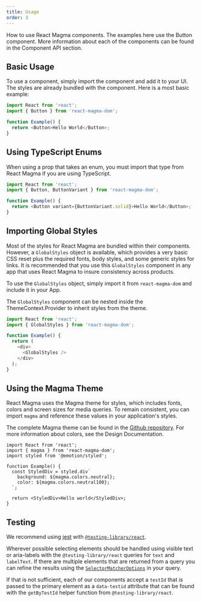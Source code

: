 ```yaml
---
title: Usage
order: 3
---
```



<PageContent componentName="usage" type="api_intro">

<LeadParagraph>
How to use React Magma components. The examples here use the <Link to="/api/button">Button</Link> component. More information about each of the components can be found in the Component API section.
</LeadParagraph>

## Basic Usage

To use a component, simply import the component and add it to your UI. The styles are already bundled with the component.
Here is a most basic example:

```typescript
import React from 'react';
import { Button } from 'react-magma-dom';

function Example() {
  return <Button>Hello World</Button>;
}
```

## Using TypeScript Enums

When using a prop that takes an enum, you must import that type from React Magma if you are using TypeScript.

```typescript
import React from 'react';
import { Button, ButtonVariant } from 'react-magma-dom';

function Example() {
  return <Button variant={ButtonVariant.solid}>Hello World</Button>;
}
```

## Importing Global Styles

Most of the styles for React Magma are bundled within their components. However, a `GlobalStyles` object is available, which provides a
very basic CSS reset plus the required fonts, body styles, and some generic styles for links. It is recommended that you use this `GlobalStyles` component in any app that uses React Magma
to insure consistency across products.

To use the `GlobalStyles` object, simply import it from `react-magma-dom` and include it in your App.

The `GlobalStyles` component can be nested inside the <Link to="/api/theme">ThemeContext.Provider</Link> to inherit styles from the theme.

```js noRender startExpanded
import React from 'react';
import { GlobalStyles } from 'react-magma-dom';

function Example() {
  return (
    <div>
      <GlobalStyles />
    </div>
  );
}
```

## Using the Magma Theme

React Magma uses the Magma theme for styles, which includes fonts, colors and screen sizes for media queries. To remain consistent,
you can import `magma` and reference these values in your application's styles.

The complete Magma theme can be found in the [Github repository](https://github.com/cengage/react-magma/blob/acc469c1499da986248c312009951a9d74ed8f16/packages/react-magma-dom/src/theme/magma.ts).
For more information about colors, see the <Link to="../../design-intro/colors/">Design Documentation</Link>.

```tsx
import React from 'react';
import { magma } from 'react-magma-dom';
import styled from '@emotion/styled';

function Example() {
  const StyledDiv = styled.div`
    background: ${magma.colors.neutral};
    color: ${magma.colors.neutral100};
  `;

  return <StyledDiv>Hello world</StyledDiv>;
}
```

## Testing

We recommend using [jest](https://jestjs.io/) with [`@testing-library/react`](https://testing-library.com/docs/react-testing-library/intro).

Wherever possible selecting elements should be handled using visible text or aria-labels with the `@testing-library/react` queries for `text` and `labelText`. If there are multiple elements that are returned from a query you can refine the results using the [`SelectorMatcherOptions`](https://github.com/testing-library/dom-testing-library/blob/19901e13b6acd11df580ddf6dd35540a39c5eaaf/types/query-helpers.d.ts#L4) in your query.

If that is not sufficient, each of our components accept a `testId` that is passed to the primary element as a `data-testid` attribute that can be found with the `getByTestId` helper function from `@testing-library/react`.

</PageContent>